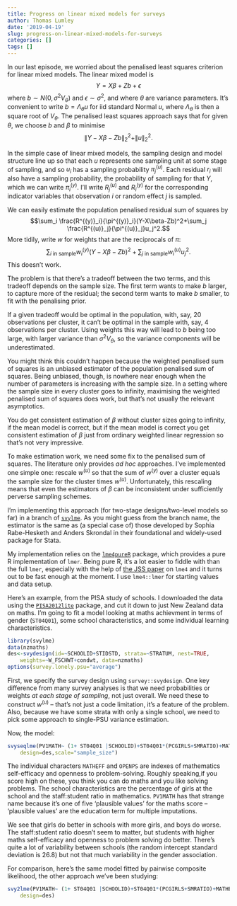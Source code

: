 ```yaml
---
title: Progress on linear mixed models for surveys
author: Thomas Lumley
date: '2019-04-19'
slug: progress-on-linear-mixed-models-for-surveys
categories: []
tags: []
---
```


In our last episode, we worried about the penalised least squares criterion for linear mixed models. The linear mixed model is
$$Y=X\beta+Zb+\epsilon$$
where $b\sim N(0, \sigma^2V_\theta)$ and $\epsilon\sim\sigma^2$, and where $\theta$ are variance parameters. It's convenient to write $b=\Lambda_\theta u$ for iid standard Normal $u$, where $\Lambda_\theta$ is then a square root of $V_\theta$. The penalised least squares approach says that for given $\theta$, we choose $b$ and $\beta$ to minimise
$$\|Y-X\beta-Zb\|_2^2+\|u\|_2^2.$$

In the simple case of linear mixed models, the sampling design and model structure line up so that each $u$ represents one sampling unit at some stage of sampling, and so  $u_i$ has a sampling probability $\pi^{(u)}_j$. Each residual $r_i$ will also have a sampling probability, the probability of sampling for that $Y$, which we can write $\pi^{(y)}_i$.  I'll write $R^{(u)}_j$ and $R^{(y)}_i$ for the corresponding indicator variables that observation $i$ or random effect $j$ is sampled. 

We can easily estimate the population penalised residual sum of squares by 
$$\sum_i \frac{R^{(y)}_i}{\pi^{(y)}_i}(Y-X\beta-Zb)^2+\sum_j \frac{R^{(u)}_j}{\pi^{(u)}_j}u_j^2.$$
More tidily, write $w$ for weights that are the reciprocals of $\pi$:
$$\sum_{i\textrm{ in sample}} w^{(y)}_i(Y-X\beta-Zb)^2+\sum_{j\textrm{ in sample}} w^{(u)}_iu_j^2.$$
This doesn't work.

The problem is that there's a tradeoff between the two terms, and this tradeoff depends on the sample size. The first term wants to make $b$ larger, to capture more of the residual; the second term wants to make $b$ smaller, to fit with the penalising prior.

If a given tradeoff would be optimal in the population, with, say, 20 observations per cluster, it can't be optimal in the sample with, say, 4 observations per cluster. Using weights this way will lead to $b$ being too large, with larger variance than $\sigma^2V_\theta$, so the variance components will be underestimated. 

You might think this couldn't happen because the weighted penalised sum of squares is an unbiased estimator of the population penalised sum of squares. Being unbiased, though, is nowhere near enough when the number of parameters is increasing with the sample size.  In a setting where the sample size in every cluster goes to infinity, maximising the weighted penalised sum of squares does work, but that's not usually the relevant asymptotics. 

You do get consistent estimation of $\beta$ without cluster sizes going to infinity, if the mean model is correct, but if the mean model is correct you get consistent estimation of $\beta$ just from ordinary weighted linear regression so that's not very impressive.

To make estimation work, we need some fix to the penalised sum of squares. The literature only provides *ad hoc* approaches. I've implemented one simple one:  rescale $w^{(u)}$ so that the sum of $w^{(y)}$ over a cluster equals the sample size for the cluster times $w^{(u)}$. Unfortunately, this rescaling means that even the estimators of $\beta$ can be inconsistent under sufficiently perverse sampling schemes. 

I'm implementing this approach (for two-stage designs/two-level models so far) in a branch of [`svylme`](https://github.com/tslumley/svylme/tree/gllamm). As you might guess from the branch name, the estimator is the same as (a special case of) those developed by Sophia Rabe-Hesketh and Anders Skrondal in their foundational and widely-used package for Stata.   

My implementation relies on the [`lme4pureR`](https://github.com/lme4/lme4pureR) package, which provides a pure R implementation of `lmer`. Being pure R, it's a lot easier to fiddle with than the full `lmer`, especially with the help of [the JSS paper](https://www.jstatsoft.org/article/view/v067i01) on `lme4` and it turns out to be fast enough at the moment. I use `lme4::lmer` for starting values and data setup. 

Here's an example, from the PISA study of schools. I downloaded the data using the [`PISA2012lite`](https://github.com/pbiecek/PISA2012lite) package, and cut it down to just New Zealand data on maths.  I'm going to fit a model looking at maths achievment in terms of gender (`ST04Q01`), some school characteristics, and some individual learning characteristics.

```r
library(svylme)
data(nzmaths)
des<-svydesign(id=~SCHOOLID+STIDSTD, strata=~STRATUM, nest=TRUE,
	weights=~W_FSCHWT+condwt, data=nzmaths)
options(survey.lonely.psu="average")
```



First, we specify the survey design using `survey::svydesign`. One key difference from many survey analyses is that we need probabilities or weights *at each stage of sampling*, not just overall. We need these to construct $w^{(u)}$ -- that's not just a code limitation, it's a feature of the problem.   Also, because we have some strata with only a single school, we need to pick some approach to single-PSU variance estimation.

Now, the model:

```r
svyseqlme(PV1MATH~ (1+ ST04Q01 |SCHOOLID)+ST04Q01*(PCGIRLS+SMRATIO)+MATHEFF+OPENPS, 
	design=des,scale="sample_size")
```

The individual characters `MATHEFF` and `OPENPS` are indexes of mathematics self-efficacy and openness to problem-solving.  Roughly speaking,if you score high on these, you think you can do maths and you like solving problems. The school characteristics are the percentage of girls at the school and the staff:student ratio in mathematics.  `PV1MATH` has that strange name because it's one of five 'plausible values' for the maths score -- 'plausible values' are the education term for multiple imputations.  

We see that girls do better in schools with more girls, and boys do worse. The staff:student ratio doesn't seem to matter, but students with higher maths self-efficacy and openness to problem solving do better.  There's quite a lot of variability between schools (the random intercept standard deviation is 26.8) but not that much variability in the gender association. 

For comparison, here's the same model fitted by pairwise composite likelihood, the other approach we've been studying:
```r
svy2lme(PV1MATH~ (1+ ST04Q01 |SCHOOLID)+ST04Q01*(PCGIRLS+SMRATIO)+MATHEFF+OPENPS, 
	design=des)
```